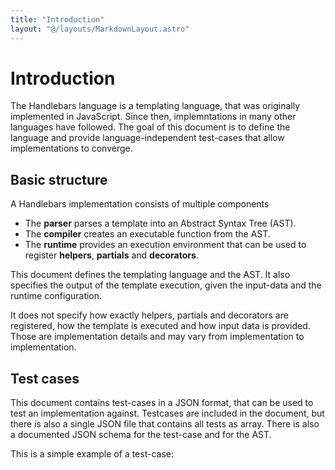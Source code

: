 ```yaml
---
title: "Introduction"
layout: "@/layouts/MarkdownLayout.astro"
---
```


# Introduction

The Handlebars language is a templating language,
that was originally implemented in JavaScript.
Since then, implemntations in many other languages
have followed. The goal of this document is to define
the language and provide language-independent
test-cases that allow implementations to converge.

## Basic structure

A Handlebars implementation consists of multiple
components

- The **parser** parses a template into an Abstract Syntax Tree (AST).
- The **compiler** creates an executable function from the AST.
- The **runtime** provides an execution environment that can be used
  to register **helpers**, **partials** and **decorators**.

This document defines the templating language and the AST. It also specifies
the output of the template execution, given the input-data and the runtime
configuration.

It does not specify how exactly helpers, partials and decorators are registered,
how the template is executed and how input data is provided.
Those are implementation details and may vary from implementation to
implementation.

## Test cases

This document contains test-cases in a JSON format, that can be used
to test an implementation against. Testcases are included in the document,
but there is also a single JSON file that contains all tests as array.
There is also a documented JSON schema for the test-case and for the AST.

This is a simple example of a test-case:

[](./example.hb-spec.json)
